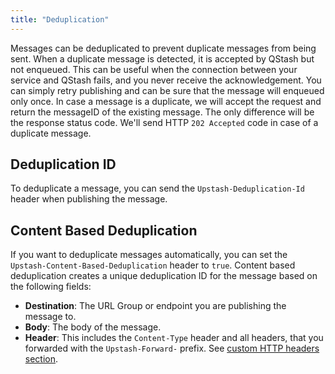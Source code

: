 ```yaml
---
title: "Deduplication"
---
```

Messages can be deduplicated to prevent duplicate messages from being sent. When
a duplicate message is detected, it is accepted by QStash but not enqueued. This
can be useful when the connection between your service and QStash fails, and you
never receive the acknowledgement. You can simply retry publishing and can be
sure that the message will enqueued only once.
In case a message is a duplicate, we will accept the request and return the
messageID of the existing message. The only difference will be the response
status code. We'll send HTTP `202 Accepted` code in case of a duplicate message.
## Deduplication ID
To deduplicate a message, you can send the `Upstash-Deduplication-Id` header
when publishing the message.
## Content Based Deduplication
If you want to deduplicate messages automatically, you can set the
`Upstash-Content-Based-Deduplication` header to `true`.
Content based deduplication creates a unique deduplication ID for the message
based on the following fields:
- **Destination**: The URL Group or endpoint you are publishing the message to.
- **Body**: The body of the message.
- **Header**: This includes the `Content-Type` header and all headers, that you
  forwarded with the `Upstash-Forward-` prefix. See
  [custom HTTP headers section](/qstash/howto/publishing#sending-custom-http-headers).